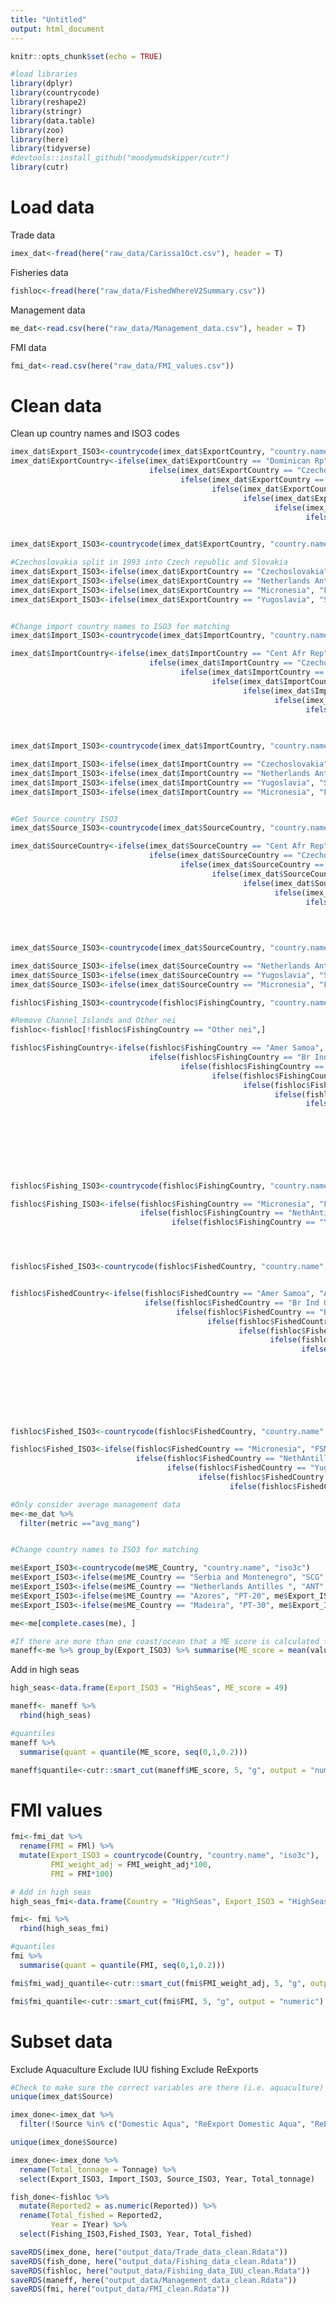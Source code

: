 ```yaml
---
title: "Untitled"
output: html_document
---
```


```r
knitr::opts_chunk$set(echo = TRUE)
```

```r
#load libraries
library(dplyr)
library(countrycode)
library(reshape2)
library(stringr)
library(data.table)
library(zoo)
library(here)
library(tidyverse)
#devtools::install_github("moodymudskipper/cutr")
library(cutr)
```


# Load data

Trade data
```r
imex_dat<-fread(here("raw_data/Carissa1Oct.csv"), header = T)
```

Fisheries data
```r
fishloc<-fread(here("raw_data/FishedWhereV2Summary.csv"))
```

Management data

```r
me_dat<-read.csv(here("raw_data/Management_data.csv"), header = T)
```

FMI data

```r
fmi_dat<-read.csv(here("raw_data/FMI_values.csv"))
```

# Clean data

Clean up country names and ISO3 codes

```r
imex_dat$Export_ISO3<-countrycode(imex_dat$ExportCountry, "country.name", "iso3c")
imex_dat$ExportCountry<-ifelse(imex_dat$ExportCountry == "Dominican Rp", "Dominican Republic",
                               ifelse(imex_dat$ExportCountry == "Czechoslovak", "Czechoslovakia",
                                      ifelse(imex_dat$ExportCountry == "Fr Guiana", "French Guiana",
                                             ifelse(imex_dat$ExportCountry == "Fr Polynesia", "French Polynesia",
                                                    ifelse(imex_dat$ExportCountry == "NethAntilles", "Netherlands Antilles",
                                                           ifelse(imex_dat$ExportCountry == "St Pier Mq", "Saint-Pierre Martinique",
                                                                  ifelse(imex_dat$ExportCountry == "Cura\xe7ao", "Curacao",
                                                                         ifelse(imex_dat$ExportCountry == "Untd Arab Em", "United Arab Emirates", as.character(imex_dat$ExportCountry)))))))))

imex_dat$Export_ISO3<-countrycode(imex_dat$ExportCountry, "country.name", "iso3c")

#Czechoslovakia split in 1993 into Czech republic and Slovakia
imex_dat$Export_ISO3<-ifelse(imex_dat$ExportCountry == "Czechoslovakia", "CZE", imex_dat$Export_ISO3)
imex_dat$Export_ISO3<-ifelse(imex_dat$ExportCountry == "Netherlands Antilles", "ANT", imex_dat$Export_ISO3)
imex_dat$Export_ISO3<-ifelse(imex_dat$ExportCountry == "Micronesia", "FSM", imex_dat$Export_ISO3)
imex_dat$Export_ISO3<-ifelse(imex_dat$ExportCountry == "Yugoslavia", "SCG", imex_dat$Export_ISO3)


#Change import country names to ISO3 for matching                         
imex_dat$Import_ISO3<-countrycode(imex_dat$ImportCountry, "country.name", "iso3c")

imex_dat$ImportCountry<-ifelse(imex_dat$ImportCountry == "Cent Afr Rep", "Central African Republic",
                               ifelse(imex_dat$ImportCountry == "Czechoslovak", "Czechoslovakia",
                                      ifelse(imex_dat$ImportCountry == "Dominican Rp", "Dominican Republic",
                                             ifelse(imex_dat$ImportCountry == "Fr Guiana", "French Guiana",
                                                    ifelse(imex_dat$ImportCountry == "Fr Polynesia", "French Polynesia",
                                                           ifelse(imex_dat$ImportCountry == "NethAntilles", "Netherlands Antilles",
                                                                  ifelse(imex_dat$ImportCountry == "St Pier Mq", "Saint-Pierre Martinique",
                                                                         ifelse(imex_dat$ImportCountry == "Cura\xe7ao", "Curacao",
                                                                                ifelse(imex_dat$ImportCountry == "Untd Arab Em", "United Arab Emirates", as.character(imex_dat$ImportCountry))))))))))

imex_dat$Import_ISO3<-countrycode(imex_dat$ImportCountry, "country.name", "iso3c")

imex_dat$Import_ISO3<-ifelse(imex_dat$ImportCountry == "Czechoslovakia", "CZE", imex_dat$Import_ISO3)
imex_dat$Import_ISO3<-ifelse(imex_dat$ImportCountry == "Netherlands Antilles", "ANT", imex_dat$Import_ISO3)
imex_dat$Import_ISO3<-ifelse(imex_dat$ImportCountry == "Yugoslavia", "SCG", imex_dat$Import_ISO3)
imex_dat$Import_ISO3<-ifelse(imex_dat$ImportCountry == "Micronesia", "FSM", imex_dat$Import_ISO3)


#Get Source country ISO3
imex_dat$Source_ISO3<-countrycode(imex_dat$SourceCountry, "country.name", "iso3c")

imex_dat$SourceCountry<-ifelse(imex_dat$SourceCountry == "Cent Afr Rep", "Central African Republic",
                               ifelse(imex_dat$SourceCountry == "Czechoslovak", "Czechoslovakia",
                                      ifelse(imex_dat$SourceCountry == "Dominican Rp", "Dominican Republic",
                                             ifelse(imex_dat$SourceCountry == "Fr Guiana", "French Guiana",
                                                    ifelse(imex_dat$SourceCountry == "Fr Polynesia", "French Polynesia",
                                                           ifelse(imex_dat$SourceCountry == "NethAntilles", "Netherlands Antilles",
                                                                  ifelse(imex_dat$SourceCountry == "St Pier Mq", "Saint-Pierre Martinique",
                                                                         ifelse(imex_dat$SourceCountry == "Cura\xe7ao", "Curacao",
                                                                                ifelse(imex_dat$SourceCountry == "Untd Arab Em", "United Arab Emirates", 
                                                                                       ifelse(imex_dat$SourceCountry == "Channel Is", "GB-CHA", as.character(imex_dat$SourceCountry)))))))))))

imex_dat$Source_ISO3<-countrycode(imex_dat$SourceCountry, "country.name", "iso3c")

imex_dat$Source_ISO3<-ifelse(imex_dat$SourceCountry == "Netherlands Antilles", "ANT", imex_dat$Source_ISO3)
imex_dat$Source_ISO3<-ifelse(imex_dat$SourceCountry == "Yugoslavia", "SCG", imex_dat$Source_ISO3)
imex_dat$Source_ISO3<-ifelse(imex_dat$SourceCountry == "Micronesia", "FSM", imex_dat$Source_ISO3)


```


```r
fishloc$Fishing_ISO3<-countrycode(fishloc$FishingCountry, "country.name", "iso3c")

#Remove Channel Islands and Other nei
fishloc<-fishloc[!fishloc$FishingCountry == "Other nei",]

fishloc$FishingCountry<-ifelse(fishloc$FishingCountry == "Amer Samoa", "American Samoa",
                               ifelse(fishloc$FishingCountry == "Br Ind Oc Tr", "British Indian Ocean Territory",
                                      ifelse(fishloc$FishingCountry == "Br Virgin Is", "British Virgin Islands",
                                             ifelse(fishloc$FishingCountry == "Channel Is", "Channel Islands",
                                                    ifelse(fishloc$FishingCountry == "Dominican Rp", "Dominican Republic",
                                                           ifelse(fishloc$FishingCountry == "Fr Guiana", "French Guiana",
                                                                  ifelse(fishloc$FishingCountry == "Fr Polynesia", "French Polynesia",
                                                                         ifelse(fishloc$FishingCountry == "St Pier Mq", "Saint-Pierre Martinique",
                                                                                ifelse(fishloc$FishingCountry == "Untd Arab Em", "United Arab Emirates",
                                                                                       ifelse(fishloc$FishingCountry == "Cura\xe7ao", "Curacao",
                                                                                              ifelse(fishloc$FishingCountry == "US Virgin Is", "United States Virgin Islands", 
                                                                                                     ifelse(fishloc$FishingCountry == "Channel Is", "GB-CHA", as.character(fishloc$FishingCountry)))))))))))))



fishloc$Fishing_ISO3<-countrycode(fishloc$FishingCountry, "country.name", "iso3c")

fishloc$Fishing_ISO3<-ifelse(fishloc$FishingCountry == "Micronesia", "FSM",
                             ifelse(fishloc$FishingCountry == "NethAntilles", "ANT",
                                    ifelse(fishloc$FishingCountry == "Yugoslavia", "SCG", as.character(fishloc$Fishing_ISO3))))




fishloc$Fished_ISO3<-countrycode(fishloc$FishedCountry, "country.name", "iso3c")


fishloc$FishedCountry<-ifelse(fishloc$FishedCountry == "Amer Samoa", "American Samoa",
                              ifelse(fishloc$FishedCountry == "Br Ind Oc Tr", "British Indian Ocean Territory",
                                     ifelse(fishloc$FishedCountry == "Br Virgin Is", "British Virgin Islands",
                                            ifelse(fishloc$FishedCountry == "Channel Is", "Channel Islands",
                                                   ifelse(fishloc$FishedCountry == "Dominican Rp", "Dominican Republic",
                                                          ifelse(fishloc$FishedCountry == "Fr Guiana", "French Guiana",
                                                                 ifelse(fishloc$FishedCountry == "Fr Polynesia", "French Polynesia",
                                                                        ifelse(fishloc$FishedCountry == "St Pier Mq", "Saint-Pierre Martinique",
                                                                               ifelse(fishloc$FishedCountry == "Untd Arab Em", "United Arab Emirates",
                                                                                      ifelse(fishloc$FishedCountry == "US Virgin Is", "United States Virgin Islands", 
                                                                                             ifelse(fishloc$FishedCountry == "Channel Is", "GB-CHA",
                                                                                                    ifelse(fishloc$FishedCountry == "Kerguelen Is", "ATF", as.character(fishloc$FishedCountry)))))))))))))



fishloc$Fished_ISO3<-countrycode(fishloc$FishedCountry, "country.name", "iso3c")

fishloc$Fished_ISO3<-ifelse(fishloc$FishedCountry == "Micronesia", "FSM",
                            ifelse(fishloc$FishedCountry == "NethAntilles", "ANT",
                                   ifelse(fishloc$FishedCountry == "Yugoslavia", "SCG", 
                                          ifelse(fishloc$FishedCountry == "West Sahara", "ESH",
                                                 ifelse(fishloc$FishedCountry == "High Seas", "HighSeas", as.character(fishloc$Fished_ISO3))))))


```

```r

#Only consider average management data
me<-me_dat %>% 
  filter(metric =="avg_mang")


#Change country names to ISO3 for matching

me$Export_ISO3<-countrycode(me$ME_Country, "country.name", "iso3c")
me$Export_ISO3<-ifelse(me$ME_Country == "Serbia and Montenegro", "SCG", me$Export_ISO3)
me$Export_ISO3<-ifelse(me$ME_Country == "Netherlands Antilles ", "ANT", me$Export_ISO3)
me$Export_ISO3<-ifelse(me$ME_Country == "Azores", "PT-20", me$Export_ISO3)
me$Export_ISO3<-ifelse(me$ME_Country == "Madeira", "PT-30", me$Export_ISO3)

me<-me[complete.cases(me), ]

#If there are more than one coast/ocean that a ME score is calculated for then we average them
maneff<-me %>% group_by(Export_ISO3) %>% summarise(ME_score = mean(value)) %>% as.data.frame()
```
Add in high seas

```r
high_seas<-data.frame(Export_ISO3 = "HighSeas", ME_score = 49)

maneff<- maneff %>% 
  rbind(high_seas)
```

```r
#quantiles
maneff %>% 
  summarise(quant = quantile(ME_score, seq(0,1,0.2)))

maneff$quantile<-cutr::smart_cut(maneff$ME_score, 5, "g", output = "numeric")

```

# FMI values

```r
fmi<-fmi_dat %>% 
  rename(FMI = FMl) %>% 
  mutate(Export_ISO3 = countrycode(Country, "country.name", "iso3c"),
         FMI_weight_adj = FMI_weight_adj*100,
         FMI = FMI*100) 

# Add in high seas
high_seas_fmi<-data.frame(Country = "HighSeas", Export_ISO3 = "HighSeas", FMI_weight_adj = 49, FMI = 49)

fmi<- fmi %>% 
  rbind(high_seas_fmi)

#quantiles
fmi %>% 
  summarise(quant = quantile(FMI, seq(0,1,0.2)))

fmi$fmi_wadj_quantile<-cutr::smart_cut(fmi$FMI_weight_adj, 5, "g", output = "numeric")

fmi$fmi_quantile<-cutr::smart_cut(fmi$FMI, 5, "g", output = "numeric")

```

# Subset data

Exclude Aquaculture
Exclude IUU fishing
Exclude ReExports

```r
#Check to make sure the correct variables are there (i.e. aquaculture)
unique(imex_dat$Source)
```

```r
imex_done<-imex_dat %>% 
  filter(!Source %in% c("Domestic Aqua", "ReExport Domestic Aqua", "ReExport Domestic Catch", "ReExport Foreign Fishing")) 

unique(imex_done$Source)

```

```r
imex_done<-imex_done %>% 
  rename(Total_tonnage = Tonnage) %>% 
  select(Export_ISO3, Import_ISO3, Source_ISO3, Year, Total_tonnage)
```

```r
fish_done<-fishloc %>% 
  mutate(Reported2 = as.numeric(Reported)) %>% 
  rename(Total_fished = Reported2,
         Year = IYear) %>% 
  select(Fishing_ISO3,Fished_ISO3, Year, Total_fished)
```




```r
saveRDS(imex_done, here("output_data/Trade_data_clean.Rdata"))
saveRDS(fish_done, here("output_data/Fishing_data_clean.Rdata"))
saveRDS(fishloc, here("output_data/Fishiing_data_IUU_clean.Rdata"))
saveRDS(maneff, here("output_data/Management_data_clean.Rdata"))
saveRDS(fmi, here("output_data/FMI_clean.Rdata"))
```


